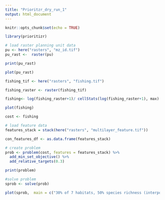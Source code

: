 ```yaml
---
title: "Prioritzr_dry_run_1"
output: html_document
---
```


```r
knitr::opts_chunk$set(echo = TRUE)

library(prioritizr)
```

```r
# load raster planning unit data
pu <- here("rasters", "mz_id.tif")
pu_rast <-  raster(pu)

print(pu_rast)

plot(pu_rast)
```

```r
fishing_tif <- here("rasters", "fishing.tif")

fishing_raster <- raster(fishing_tif)

fishing<- log(fishing_raster+1)/ cellStats(log(fishing_raster+1), max)

plot(fishing)

cost <- fishing
```

```r
# load feature data
features_stack = stack(here("rasters", "multilayer_feature.tif"))

con_features_df <- as.data.frame(features_stack)

```

```r
# create problem
prob <- problem(cost, features = features_stack) %>%
  add_min_set_objective() %>%
  add_relative_targets(0.3)

print(problem)

#solve problem
sprob <- solve(prob)

plot(sprob,  main = c("30% of 7 habitats, 50% species richness (interpolated), penalty = 0.001, edge = 0.5"))
```

